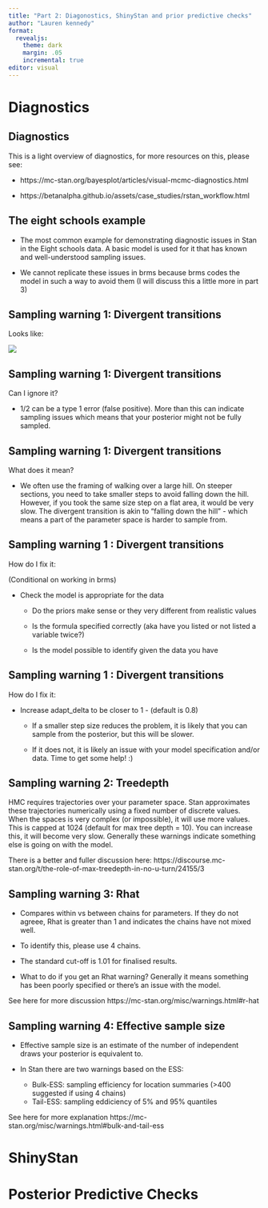 ```yaml
---
title: "Part 2: Diagonostics, ShinyStan and prior predictive checks"
author: "Lauren kennedy"
format:
  revealjs: 
    theme: dark
    margin: .05
    incremental: true
editor: visual
---
```


# Diagnostics

## Diagnostics

This is a light overview of diagnostics, for more resources on this, please see:

-   https://mc-stan.org/bayesplot/articles/visual-mcmc-diagnostics.html

-   https://betanalpha.github.io/assets/case_studies/rstan_workflow.html

## The eight schools example

-   The most common example for demonstrating diagnostic issues in Stan in the Eight schools data. A basic model is used for it that has known and well-understood sampling issues.

-   We cannot replicate these issues in brms because brms codes the model in such a way to avoid them (I will discuss this a little more in part 3)

## Sampling warning 1: Divergent transitions

Looks like:

![](images/paste-F0A05C7C.png)

## Sampling warning 1: Divergent transitions

Can I ignore it?

-   1/2 can be a type 1 error (false positive). More than this can indicate sampling issues which means that your posterior might not be fully sampled.

## Sampling warning 1: Divergent transitions

What does it mean?

-   We often use the framing of walking over a large hill. On steeper sections, you need to take smaller steps to avoid falling down the hill. However, if you took the same size step on a flat area, it would be very slow. The divergent transition is akin to "falling down the hill" - which means a part of the parameter space is harder to sample from.

## Sampling warning 1 : Divergent transitions

How do I fix it:

(Conditional on working in brms)

-   Check the model is appropriate for the data
    -   Do the priors make sense or they very different from realistic values

    -   Is the formula specified correctly (aka have you listed or not listed a variable twice?)

    -   Is the model possible to identify given the data you have

## Sampling warning 1 : Divergent transitions

How do I fix it:

-   Increase adapt_delta to be closer to 1 - (default is 0.8)

    -   If a smaller step size reduces the problem, it is likely that you can sample from the posterior, but this will be slower.

    -   If it does not, it is likely an issue with your model specification and/or data. Time to get some help! :)

## Sampling warning 2: Treedepth

HMC requires trajectories over your parameter space. Stan approximates these trajectories numerically using a fixed number of discrete values. When the spaces is very complex (or impossible), it will use more values. This is capped at 1024 (default for max tree depth = 10). You can increase this, it will become very slow. Generally these warnings indicate something else is going on with the model.

::: footer
There is a better and fuller discussion here: https://discourse.mc-stan.org/t/the-role-of-max-treedepth-in-no-u-turn/24155/3 
:::

## Sampling warning 3: Rhat

-   Compares within vs between chains for parameters. If they do not agreee, Rhat is greater than 1 and indicates the chains have not mixed well.

-   To identify this, please use 4 chains.

-   The standard cut-off is 1.01 for finalised results.

-   What to do if you get an Rhat warning? Generally it means something has been poorly specified or there's an issue with the model.

::: footer
See here for more discussion https://mc-stan.org/misc/warnings.html#r-hat 
:::

## Sampling warning 4: Effective sample size

-   Effective sample size is an estimate of the number of independent draws your posterior is equivalent to.

-   In Stan there are two warnings based on the ESS:

    -   Bulk-ESS: sampling efficiency for location summaries (>400 suggested if using 4 chains)
    -   Tail-ESS: sampling eddiciency of 5% and 95% quantiles

::: footer
See here for more explanation https://mc-stan.org/misc/warnings.html#bulk-and-tail-ess
::: 

# ShinyStan


# Posterior Predictive Checks
